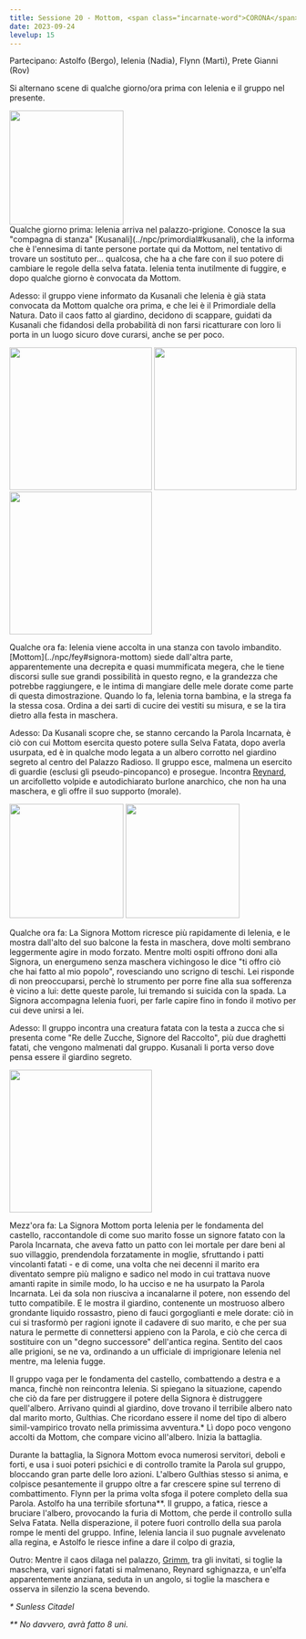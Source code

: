 ```yaml
---
title: Sessione 20 - Mottom, <span class="incarnate-word">CORONA</span>
date: 2023-09-24
levelup: 15
---
```


Partecipano: Astolfo (Bergo), Ielenia (Nadia), Flynn (Marti), Prete Gianni (Rov)

Si alternano scene di qualche giorno/ora prima con Ielenia e il gruppo nel presente.

<Image src="https://i.imgur.com/QF1BWyh.jpg" inferSize height="200px" alt="" />

<div class="side-by-side" markdown="1">
Qualche giorno prima: Ielenia arriva nel palazzo-prigione. Conosce la sua "compagna di stanza" [Kusanali](../npc/primordial#kusanali), che la informa che è l'ennesima di tante persone portate qui da Mottom, nel tentativo di trovare un sostituto per... qualcosa, che ha a che fare con il suo potere di cambiare le regole della selva fatata. Ielenia tenta inutilmente di fuggire, e dopo qualche giorno è convocata da Mottom.

Adesso: il gruppo viene informato da Kusanali che Ielenia è già stata convocata da Mottom qualche ora prima, e che lei è il Primordiale della Natura. Dato il caos fatto al giardino, decidono di scappare, guidati da Kusanali che fidandosi della probabilità di non farsi ricatturare con loro li porta in un luogo sicuro dove curarsi, anche se per poco.
</div>

<Image src="https://i.imgur.com/NdXyyJm.png" inferSize height="250px" alt="" /> <Image src="https://static.tvtropes.org/pmwiki/pub/images/mottom_child.jpg" inferSize height="250px" alt="" /> <Image src="https://i.imgur.com/tPO7DkZ.png" inferSize height="250px" alt="" />

<div class="side-by-side" markdown="1">
Qualche ora fa: Ielenia viene accolta in una stanza con tavolo imbandito. [Mottom](../npc/fey#signora-mottom) siede dall'altra parte, apparentemente una decrepita e quasi mummificata megera, che le tiene discorsi sulle sue grandi possibilità in questo regno, e la grandezza che potrebbe raggiungere, e le intima di mangiare delle mele dorate come parte di questa dimostrazione. Quando lo fa, Ielenia torna bambina, e la strega fa la stessa cosa. Ordina a dei sarti di cucire dei vestiti su misura, e se la tira dietro alla festa in maschera.

Adesso:  Da Kusanali scopre che, se stanno cercando la Parola Incarnata, è ciò con cui Mottom esercita questo potere sulla Selva Fatata, dopo averla usurpata, ed è in qualche modo legata a un albero corrotto nel giardino segreto al centro del Palazzo Radioso. Il gruppo esce, malmena un esercito di guardie (esclusi gli pseudo-pincopanco) e prosegue. Incontra [Reynard](../npc/fey#reynard), un arcifolletto volpide e autodichiarato burlone anarchico, che non ha una maschera, e gli offre il suo supporto (morale).
</div>

<Image src="https://raw.githubusercontent.com/TheGiddyLimit/homebrew/master/_img/CCodex/reynard.jpg" inferSize height="200px" alt="" /> <Image src="https://raw.githubusercontent.com/TheGiddyLimit/homebrew/master/_img/ToB2/creature/Pumpkin%20King.webp" inferSize height="200px" alt="" /> 


<div class="side-by-side" markdown="1">
Qualche ora fa: La Signora Mottom ricresce più rapidamente di Ielenia, e le mostra dall'alto del suo balcone la festa in maschera, dove molti sembrano leggermente agire in modo forzato. Mentre molti ospiti offrono doni alla Signora, un energumeno senza maschera vichingoso le dice "ti offro ciò che hai fatto al mio popolo", rovesciando uno scrigno di teschi. Lei risponde di non preoccuparsi, perchè lo strumento per porre fine alla sua sofferenza è vicino a lui: dette queste parole, lui tremando si suicida con la spada. La Signora accompagna Ielenia fuori, per farle capire fino in fondo il motivo per cui deve unirsi a lei.

Adesso: Il gruppo incontra una creatura fatata con la testa a zucca che si presenta come "Re delle Zucche, Signore del Raccolto", più due draghetti fatati, che vengono malmenati dal gruppo. Kusanali li porta verso dove pensa essere il giardino segreto.
</div>

<Image src="https://i.imgur.com/kje810H.png" inferSize height="250px" alt="" /> 

Mezz'ora fa: La Signora Mottom porta Ielenia per le fondamenta del castello, raccontandole di come suo marito fosse un signore fatato con la Parola Incarnata, che aveva fatto un patto con lei mortale per dare beni al suo villaggio, prendendola forzatamente in moglie, sfruttando i patti vincolanti fatati - e di come, una volta che nei decenni il marito era diventato sempre più maligno e sadico nel modo in cui trattava nuove amanti rapite in simile modo, lo ha ucciso e ne ha usurpato la Parola Incarnata. Lei da sola non riusciva a incanalarne il potere, non essendo del tutto compatibile. E le mostra il giardino, contenente un mostruoso albero grondante liquido rossastro, pieno di fauci gorgoglianti e mele dorate: ciò in cui si trasformò per ragioni ignote il cadavere di suo marito, e che per sua natura le permette di connettersi appieno con la Parola, e ciò che cerca di sostituire con un "degno successore" dell'antica regina. Sentito del caos alle prigioni, se ne va, ordinando a un ufficiale di imprigionare Ielenia nel mentre, ma Ielenia fugge.

Il gruppo vaga per le fondamenta del castello, combattendo a destra e a manca, finchè non reincontra Ielenia. Si spiegano la situazione, capendo che ciò da fare per distruggere il potere della Signora è distruggere quell'albero. Arrivano quindi al giardino, dove trovano il terribile albero nato dal marito morto, Gulthias. Che ricordano essere il nome del tipo di albero simil-vampirico trovato nella primissima avventura.\* Lì dopo poco vengono accolti da Mottom, che compare vicino all'albero. Inizia la battaglia.

Durante la battaglia, la Signora Mottom evoca numerosi servitori, deboli e forti, e usa i suoi poteri psichici e di controllo tramite la Parola sul gruppo, bloccando gran parte delle loro azioni. L'albero Gulthias stesso si anima, e colpisce pesantemente il gruppo oltre a far crescere spine sul terreno di combattimento. Flynn per la prima volta sfoga il potere completo della sua Parola. Astolfo ha una terribile sfortuna\*\*. Il gruppo, a fatica, riesce a bruciare l'albero, provocando la furia di Mottom, che perde il controllo sulla Selva Fatata. Nella disperazione, il potere fuori controllo della sua parola rompe le menti del gruppo. Infine, Ielenia lancia il suo pugnale avvelenato alla regina, e Astolfo le riesce infine a dare il colpo di grazia, 

Outro: Mentre il caos dilaga nel palazzo, [Grimm](../npc/fey#grimm-re-dellincubo), tra gli invitati, si toglie la maschera, vari signori fatati si malmenano, Reynard sghignazza, e un'elfa apparentemente anziana, seduta in un angolo, si toglie la maschera e osserva in silenzio la scena bevendo.

*\* Sunless Citadel*

*\*\* No davvero, avrà fatto 8 uni.*


